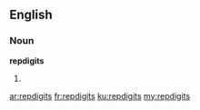 ==English==

===Noun===
'''repdigits'''

# {{plural of|[[repdigit]]}}

[[ar:repdigits]]
[[fr:repdigits]]
[[ku:repdigits]]
[[my:repdigits]]